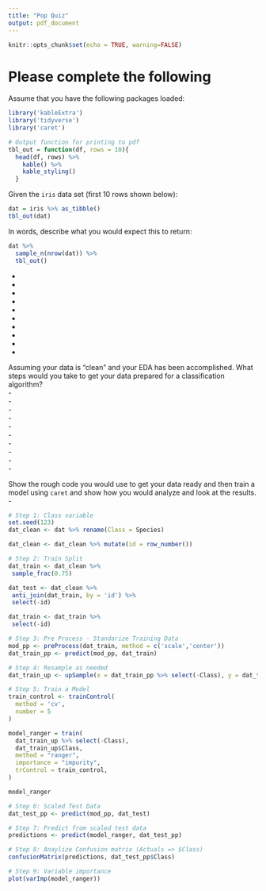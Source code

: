 ```yaml
---
title: "Pop Quiz"
output: pdf_document
---
```


```r
knitr::opts_chunk$set(echo = TRUE, warning=FALSE)
```



# Please complete the following  

Assume that you have the following packages loaded:

```r
library('kableExtra')
library('tidyverse')
library('caret')

# Output function for printing to pdf
tbl_out = function(df, rows = 10){
  head(df, rows) %>%
    kable() %>%
    kable_styling()
  }
```


Given the `iris` data set (first 10 rows shown below):  
```r
dat = iris %>% as_tibble()
tbl_out(dat)
```

\newpage

In words, describe what you would expect this to return:
```r
dat %>% 
  sample_n(nrow(dat)) %>%
  tbl_out()
```
  -  
  -  
  -  
  -  
  -  
  -  
  -  
  -  
  -  
  -  
  

Assuming your data is "clean" and your EDA has been accomplished. What steps would you take to get your data prepared for a classification algorithm?  
  -  
  -  
  -  
  -  
  -  
  -  
  -  
  -  
  -  
  -  

\newpage 
  
Show the rough code you would use to get your data ready and then train a model using `caret` and show how you would analyze and look at the results.   -  
```r
# Step 1: Class variable 
set.seed(123)
dat_clean <- dat %>% rename(Class = Species) 

dat_clean <- dat_clean %>% mutate(id = row_number())

# Step 2: Train Split
dat_train <- dat_clean %>%
 sample_frac(0.75)

dat_test <- dat_clean %>%
 anti_join(dat_train, by = 'id') %>%
 select(-id)

dat_train <- dat_train %>%
 select(-id)

# Step 3: Pre Process - Standarize Training Data
mod_pp <- preProcess(dat_train, method = c('scale','center'))
dat_train_pp <- predict(mod_pp, dat_train) 

```
```r
# Step 4: Resample as needed
dat_train_up <- upSample(x = dat_train_pp %>% select(-Class), y = dat_train_pp$Class)
```

```r
# Step 5: Train a Model
train_control <- trainControl(
  method = 'cv',
  number = 5
)

model_ranger = train(
  dat_train_up %>% select(-Class),
  dat_train_up$Class,
  method = "ranger",
  importance = "impurity",
  trControl = train_control,
)

model_ranger

```

```r
# Step 6: Scaled Test Data
dat_test_pp <- predict(mod_pp, dat_test)
```

```r
# Step 7: Predict from scaled test data
predictions <- predict(model_ranger, dat_test_pp)
```

```r
# Step 8: Anaylize Confusion matrix (Actuals => $Class)
confusionMatrix(predictions, dat_test_pp$Class)
```

```r
# Step 9: Variable importance
plot(varImp(model_ranger))
```

